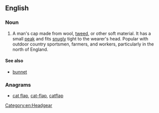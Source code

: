==English==
{{wikipedia}}
===Noun===
{{en-noun|sg=[[flat]] [[cap]]}}

# A man's cap made from wool, [[tweed]], or other soft material. It has a small [[peak]] and fits [[snugly]] tight to the wearer's head. Popular with outdoor country sportsmen, farmers, and workers, particularly in the north of England.

====See also====
* [[bunnet]]

===Anagrams===
* [[cat flap#English|cat flap]], [[cat-flap#English|cat-flap]], [[catflap#English|catflap]]

[[Category:en:Headgear]]